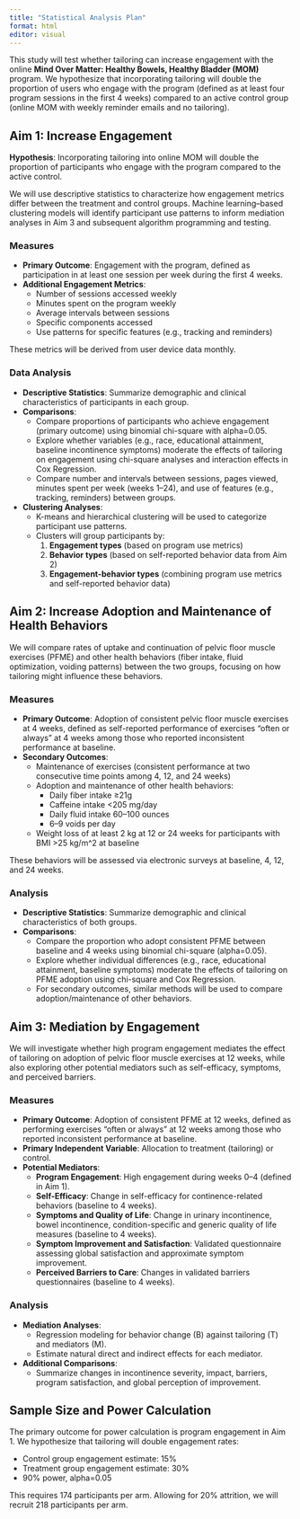 ```yaml
---
title: "Statistical Analysis Plan"
format: html
editor: visual
---
```


This study will test whether tailoring can increase engagement with the online **Mind Over Matter: Healthy Bowels, Healthy Bladder (MOM)** program. We hypothesize that incorporating tailoring will double the proportion of users who engage with the program (defined as at least four program sessions in the first 4 weeks) compared to an active control group (online MOM with weekly reminder emails and no tailoring).

## Aim 1: Increase Engagement

**Hypothesis**: Incorporating tailoring into online MOM will double the proportion of participants who engage with the program compared to the active control.

We will use descriptive statistics to characterize how engagement metrics differ between the treatment and control groups. Machine learning–based clustering models will identify participant use patterns to inform mediation analyses in Aim 3 and subsequent algorithm programming and testing.

### Measures

-   **Primary Outcome**: Engagement with the program, defined as participation in at least one session per week during the first 4 weeks.
-   **Additional Engagement Metrics**:
    -   Number of sessions accessed weekly\
    -   Minutes spent on the program weekly\
    -   Average intervals between sessions\
    -   Specific components accessed\
    -   Use patterns for specific features (e.g., tracking and reminders)

These metrics will be derived from user device data monthly.

### Data Analysis

-   **Descriptive Statistics**: Summarize demographic and clinical characteristics of participants in each group.\
-   **Comparisons**:
    -   Compare proportions of participants who achieve engagement (primary outcome) using binomial chi-square with alpha=0.05.\
    -   Explore whether variables (e.g., race, educational attainment, baseline incontinence symptoms) moderate the effects of tailoring on engagement using chi-square analyses and interaction effects in Cox Regression.\
    -   Compare number and intervals between sessions, pages viewed, minutes spent per week (weeks 1–24), and use of features (e.g., tracking, reminders) between groups.
-   **Clustering Analyses**:
    -   K-means and hierarchical clustering will be used to categorize participant use patterns.\
    -   Clusters will group participants by:
        1.  **Engagement types** (based on program use metrics)\
        2.  **Behavior types** (based on self-reported behavior data from Aim 2)\
        3.  **Engagement-behavior types** (combining program use metrics and self-reported behavior data)

## Aim 2: Increase Adoption and Maintenance of Health Behaviors

We will compare rates of uptake and continuation of pelvic floor muscle exercises (PFME) and other health behaviors (fiber intake, fluid optimization, voiding patterns) between the two groups, focusing on how tailoring might influence these behaviors.

### Measures

-   **Primary Outcome**: Adoption of consistent pelvic floor muscle exercises at 4 weeks, defined as self-reported performance of exercises “often or always” at 4 weeks among those who reported inconsistent performance at baseline.\
-   **Secondary Outcomes**:
    -   Maintenance of exercises (consistent performance at two consecutive time points among 4, 12, and 24 weeks)\
    -   Adoption and maintenance of other health behaviors:
        -   Daily fiber intake ≥21g\
        -   Caffeine intake \<205 mg/day\
        -   Daily fluid intake 60–100 ounces\
        -   6–9 voids per day\
    -   Weight loss of at least 2 kg at 12 or 24 weeks for participants with BMI \>25 kg/m\^2 at baseline

These behaviors will be assessed via electronic surveys at baseline, 4, 12, and 24 weeks.

### Analysis

-   **Descriptive Statistics**: Summarize demographic and clinical characteristics of both groups.\
-   **Comparisons**:
    -   Compare the proportion who adopt consistent PFME between baseline and 4 weeks using binomial chi-square (alpha=0.05).\
    -   Explore whether individual differences (e.g., race, educational attainment, baseline symptoms) moderate the effects of tailoring on PFME adoption using chi-square and Cox Regression.\
    -   For secondary outcomes, similar methods will be used to compare adoption/maintenance of other behaviors.

## Aim 3: Mediation by Engagement

We will investigate whether high program engagement mediates the effect of tailoring on adoption of pelvic floor muscle exercises at 12 weeks, while also exploring other potential mediators such as self-efficacy, symptoms, and perceived barriers.

### Measures

-   **Primary Outcome**: Adoption of consistent PFME at 12 weeks, defined as performing exercises “often or always” at 12 weeks among those who reported inconsistent performance at baseline.\
-   **Primary Independent Variable**: Allocation to treatment (tailoring) or control.\
-   **Potential Mediators**:
    -   **Program Engagement**: High engagement during weeks 0–4 (defined in Aim 1).\
    -   **Self-Efficacy**: Change in self-efficacy for continence-related behaviors (baseline to 4 weeks).\
    -   **Symptoms and Quality of Life**: Change in urinary incontinence, bowel incontinence, condition-specific and generic quality of life measures (baseline to 4 weeks).\
    -   **Symptom Improvement and Satisfaction**: Validated questionnaire assessing global satisfaction and approximate symptom improvement.\
    -   **Perceived Barriers to Care**: Changes in validated barriers questionnaires (baseline to 4 weeks).

### Analysis

-   **Mediation Analyses**:
    -   Regression modeling for behavior change (B) against tailoring (T) and mediators (M).\
    -   Estimate natural direct and indirect effects for each mediator.\
-   **Additional Comparisons**:
    -   Summarize changes in incontinence severity, impact, barriers, program satisfaction, and global perception of improvement.

## Sample Size and Power Calculation

The primary outcome for power calculation is program engagement in Aim 1. We hypothesize that tailoring will double engagement rates:

-   Control group engagement estimate: 15%\
-   Treatment group engagement estimate: 30%\
-   90% power, alpha=0.05

This requires 174 participants per arm. Allowing for 20% attrition, we will recruit 218 participants per arm.
